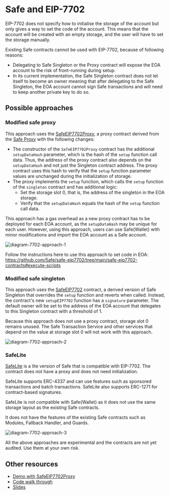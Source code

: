 
# Safe and EIP-7702

EIP-7702 does not specify how to initialise the storage of the account but only gives a way to set the code of the account. This means that the account will be created with an empty storage, and the user will have to set the storage manually.

Existing Safe contracts cannot be used with EIP-7702, because of following reasons:

- Delegating to Safe Singleton or the Proxy contract will expose the EOA account to the risk of front-running during setup.
- In its current implementation, the Safe Singleton contract does not let itself to become an owner meaning that after delegating to the Safe Singleton, the EOA account cannot sign Safe transactions and will need to keep another private key to do so.

## Possible approaches

### Modified safe proxy

This approach uses the [SafeEIP7702Proxy](https://github.com/5afe/safe-eip7702/blob/main/safe-eip7702-contracts/contracts/SafeEIP7702Proxy.sol), a proxy contract derived from the [Safe Proxy](https://github.com/5afe/safe-eip7702/blob/main/safe-eip7702-contracts/contracts/SafeEIP7702Proxy.sol) with the following changes:

- The constructor of the `SafeEIP7702Proxy` contract has the additional `setupDataHash` parameter, which is the hash of the `setup` function call data. Thus, the address of the proxy contract also depends on the `setupDataHash` and not just the Singleton contract address. The proxy contract uses this hash to verify that the `setup` function parameter values are unchanged during the initialization of storage.
- The proxy implements the `setup` function, which calls the `setup` function of the `singleton` contract and has additional logic:
  - Set the storage slot 0, that is, the address of the singleton in the EOA storage.
  - Verify that the `setupDataHash` equals the hash of the `setup` function call data.

This approach has a gas overhead as a new proxy contract has to be deployed for each EOA account, as the `setupDataHash` may be unique for each user. However, using this approach, users can use Safe\{Wallet\} with minor modifications and import the EOA account as a Safe account. 

![diagram-7702-approach-1](../../../assets/diagram-7702-approach-1.png)

Follow the instructions here to use this approach to set code in EOA: https://github.com/5afe/safe-eip7702/tree/main/safe-eip7702-contracts#execute-scripts

### Modified safe singleton

This approach uses the [SafeEIP7702](https://github.com/safe-global/safe-smart-account/blob/feature/eip-7702/contracts/experimental/SafeEIP7702.sol) contract, a derived version of Safe Singleton that overrides the `setup` function and reverts when called. Instead, the contract's new `setupEIP7702` function has a `signature` parameter. The default owner will be set to the address of the EOA account that delegates to this Singleton contract with a threshold of 1.

Because this approach does not use a proxy contract, storage slot 0 remains unused. The Safe Transaction Service and other services that depend on the value at storage slot 0 will not work with this approach.

![diagram-7702-approach-2](../../../assets/diagram-7702-approach-2.png)

### SafeLite

[SafeLite](https://github.com/5afe/safe-eip7702/blob/main/safe-eip7702-contracts/contracts/experimental/SafeLite.sol) is a lite version of Safe that is compatible with EIP-7702. The contract does not have a proxy and does not need initialization.

SafeLite supports ERC-4337 and can use features such as sponsored transactions and batch transactions. SafeLite also supports ERC-1271 for contract-based signatures.

SafeLite is not compatible with Safe\{Wallet\} as it does not use the same storage layout as the existing Safe contracts.

It does not have the features of the existing Safe contracts such as Modules, Fallback Handler, and Guards.

![diagram-7702-approach-3](../../../assets/diagram-7702-approach-3.png)

<Callout type='error' emoji='‼️'>
  All the above approaches are experimental and the contracts are not yet audited. Use them at your own risk.
</Callout>

## Other resources

- [Demo with SafeEIP7702Proxy](https://github.com/5afe/safe-eip7702/blob/main/README.md#demo-using-ui)
- [Code walk through](https://www.youtube.com/watch?v=dx4mk6tKHCo)
- [Slides](https://docs.google.com/presentation/d/1blYoVXLdPUNXhfSlck5bgbs8-h9StI9om7wsxj1SxVM)